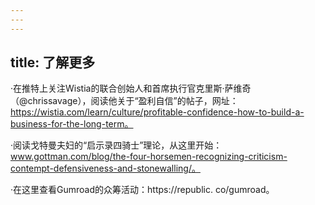 ```yaml
---
---
---
```

title: 了解更多
---




·在推特上关注Wistia的联合创始人和首席执行官克里斯·萨维奇（@chrissavage），阅读他关于“盈利自信”的帖子，网址：https://wistia.com/learn/culture/profitable-confidence-how-to-build-a-business-for-the-long-term。

·阅读戈特曼夫妇的“启示录四骑士”理论，从这里开始：www.gottman.com/blog/the-four-horsemen-recognizing-criticism-contempt-defensiveness-and-stonewalling/。

·在这里查看Gumroad的众筹活动：https://republic. co/gumroad。